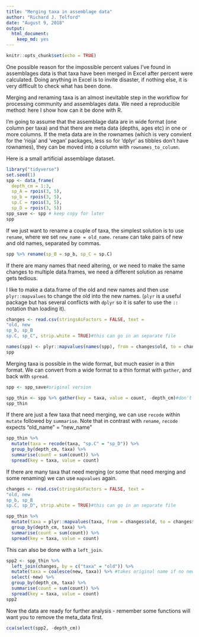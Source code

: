 ```yaml
---
title: "Merging taxa in assemblage data"
author: "Richard J. Telford"
date: "August 9, 2018"
output:
  html_document:
    keep_md: yes
---
```


```r
knitr::opts_chunk$set(echo = TRUE)
```

One possible reason for the impossible percent values I've found in assemblages data is that taxa have been merged in Excel after percent were calculated. Doing anything in Excel is to invite disaster, if nothing else, it is very difficult to check what has been done.

Merging and renaming taxa is an almost inevitable step in the workflow for processing community and assemblages data. We need a reproducible method: here I show how can it be done with R.

I'm going to assume that the assemblage data are in wide format (one column per taxa) and that there are meta data (depths, ages etc) in one or more columns. If the meta data are in the rownames (which is very convient for the 'rioja' and 'vegan' packages, less so for 'dplyr' as tibbles don't have rownames), they can be moved into a column with `rownames_to_column`.

Here is a small artificial assemblage dataset.

```r
library("tidyverse")
set.seed(1)
spp <- data_frame(
  depth_cm = 1:3, 
  sp_A = rpois(3, 5), 
  sp_b = rpois(3, 5), 
  sp.C = rpois(3, 5), 
  sp_D = rpois(3, 5))
spp_save <- spp # keep copy for later
spp
```

If we just want to rename a couple of taxa, the simplest solution is to use `rename`, where we set `new_name = old_name`. `rename` can take pairs of new and old names, separated by commas.

```r
spp %>% rename(sp_B = sp_b, sp_C = sp.C)
```

If there are many names that need altering, or we need to make the same changes to multiple data.frames, we need a different solution as rename gets tedious.

I like to make a data.frame of the old and new names and then use `plyr::mapvalues` to change the old into the new names. (`plyr` is a useful package but has several conflicts with `dplyr` so it is safer to use the `::` notation than loading it).

```r
changes <- read.csv(stringsAsFactors = FALSE, text = 
"old, new
sp_b, sp_B
sp.C, sp_C", strip.white = TRUE)#this can go in an separate file

names(spp) <- plyr::mapvalues(names(spp), from = changes$old, to = changes$new)
spp
```


Merging taxa is possible in the wide format, but much easier in a thin format. We can convert from a wide format to a thin format with `gather`, and back with `spread`.

```r
spp <- spp_save#original version

spp_thin <- spp %>% gather(key = taxa, value = count, -depth_cm)#don't gather depth_cm
spp_thin
```

If there are just a few taxa that need merging, we can use `recode` within `mutate` followed by `summarise`.  Note that in contrast with `rename`, `recode` expects "old_name" = "new_name"  

```r
spp_thin %>% 
  mutate(taxa = recode(taxa, "sp.C" = "sp_D")) %>% 
  group_by(depth_cm, taxa) %>% 
  summarise(count = sum(count)) %>% 
  spread(key = taxa, value = count)
```

If there are many taxa that need merging (or some that need merging and some renaming) we can use `mapvalues` again.

```r
changes <- read.csv(stringsAsFactors = FALSE, text = 
"old, new
sp_b, sp_B
sp.C, sp_D", strip.white = TRUE)#this can go in an separate file

spp_thin %>% 
  mutate(taxa = plyr::mapvalues(taxa, from = changes$old, to = changes$new)) %>% 
  group_by(depth_cm, taxa) %>% 
  summarise(count = sum(count)) %>% 
  spread(key = taxa, value = count)
```

This can also be done with a `left_join`. 


```r
spp2 <- spp_thin %>% 
  left_join(changes, by = c("taxa" = "old")) %>% 
  mutate(taxa = coalesce(new, taxa)) %>% #takes original name if no new one.
  select(-new) %>% 
  group_by(depth_cm, taxa) %>% 
  summarise(count = sum(count)) %>% 
  spread(key = taxa, value = count)
spp2
```

Now the data are ready for further analysis - remember some functions will want you to remove the meta_data first.

```r
cca(select(spp2, -depth_cm))
```

